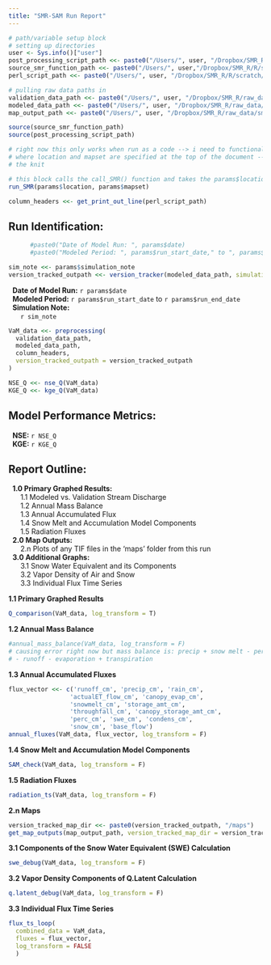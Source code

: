 ```yaml
---
title: "SMR-SAM Run Report"
---
```


``` r
# path/variable setup block
# setting up directories
user <- Sys.info()["user"]
post_processing_script_path <<- paste0("/Users/", user, "/Dropbox/SMR_R/R/scratch/functional_PP.R")
source_smr_function_path <<- paste0("/Users/", user,"/Dropbox/SMR_R/R/scratch/source_SMR_function.R")
perl_script_path <<- paste0("/Users/", user, "/Dropbox/SMR_R/R/scratch/smr_buildup.pl")

# pulling raw data paths in
validation_data_path <<- paste0("/Users/", user, "/Dropbox/SMR_R/raw_data/validation_data/USGSdischarge.csv")
modeled_data_path <<- paste0("/Users/", user, "/Dropbox/SMR_R/raw_data/smr_output/MFC_mass_balance_79.csv")
map_output_path <<- paste0("/Users/", user, "/Dropbox/SMR_R/raw_data/smr_output/maps")


```

```r
source(source_smr_function_path)
source(post_processing_script_path)

# right now this only works when run as a code --> i need to functionalize source_SMR and turn this into a parameterized report
# where location and mapset are specified at the top of the document --> right now they are readlin() inputs in the source_SMR script and that gets skipped during 
# the knit

```

``` r
# this block calls the call_SMR() function and takes the params$location and params$mapset as the location and mapset
run_SMR(params$location, params$mapset)
```

```r

column_headers <<- get_print_out_line(perl_script_path) 

```

## Run Identification:
```r
      #paste0("Date of Model Run: ", params$date)
      #paste0("Modeled Period: ", params$run_start_date," to ", params$run_end_date)
```

```r
sim_note <<- params$simulation_note
version_tracked_outpath <<- version_tracker(modeled_data_path, simulation_note = sim_note)
```

|   **Date of Model Run:** `r params$date`
|   **Modeled Period:** `r params$run_start_date` to `r params$run_end_date`
|   **Simulation Note:** 
|       `r sim_note`
|       

```r
VaM_data <<- preprocessing(
  validation_data_path,
  modeled_data_path,
  column_headers,
  version_tracked_outpath = version_tracked_outpath
)
```

```r

NSE_Q <<- nse_Q(VaM_data)
KGE_Q <<- kge_Q(VaM_data)

```

## Model Performance Metrics:

|   **NSE:** `r NSE_Q`
|   **KGE:** `r KGE_Q`

## Report Outline:

|   **1.0 Primary Graphed Results:**
|       1.1 Modeled vs. Validation Stream Discharge
|       1.2 Annual Mass Balance
|       1.3 Annual Accumulated Flux
|       1.4 Snow Melt and Accumulation Model Components
|       1.5 Radiation Fluxes

|   **2.0 Map Outputs:**
|       2.n Plots of any TIF files in the 'maps' folder from this run

|   **3.0 Additional Graphs:**
|       3.1 Snow Water Equivalent and its Components
|       3.2 Vapor Density of Air and Snow
|       3.3 Individual Flux Time Series


\newpage
**1.1 Primary Graphed Results**

```r
Q_comparison(VaM_data, log_transform = T)
```


\newpage
**1.2 Annual Mass Balance**

```r
#annual_mass_balance(VaM_data, log_transform = F)
# causing error right now but mass balance is: precip + snow melt - percolation
# - runoff - evaporation + transpiration
```

\newpage
**1.3 Annual Accumulated Fluxes**

```r
flux_vector <<- c('runoff_cm', 'precip_cm', 'rain_cm', 
                 'actualET_flow_cm', 'canopy_evap_cm', 
                 'snowmelt_cm', 'storage_amt_cm', 
                 'throughfall_cm', 'canopy_storage_amt_cm', 
                 'perc_cm', 'swe_cm', 'condens_cm', 
                 'snow_cm', 'base_flow')
annual_fluxes(VaM_data, flux_vector, log_transform = F)
```


\newpage
**1.4 Snow Melt and Accumulation Model Components**

```r
SAM_check(VaM_data, log_transform = F)
```


\newpage
**1.5 Radiation Fluxes**

```r
radiation_ts(VaM_data, log_transform = F)
```


\newpage
**2.n Maps**

```r
version_tracked_map_dir <<- paste0(version_tracked_outpath, "/maps")
get_map_outputs(map_output_path, version_tracked_map_dir = version_tracked_map_dir)
```


\newpage
**3.1 Components of the Snow Water Equivalent (SWE) Calculation**

```r
swe_debug(VaM_data, log_transform = F)
```


\newpage
**3.2 Vapor Density Components of Q.Latent Calculation**

```r
q.latent_debug(VaM_data, log_transform = F)
```


\newpage
**3.3 Individual Flux Time Series**

```r
flux_ts_loop(
  combined_data = VaM_data, 
  fluxes = flux_vector, 
  log_transform = FALSE
  )
```

